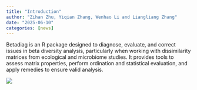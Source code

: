 ```yaml
---
title: "Introduction"
author: "Zihan Zhu, Yiqian Zhang, Wenhao Li and Liangliang Zhang"
date: "2025-06-10"
categories: [news]
---
```


Betadiag is an R package designed to diagnose, evaluate, and correct issues in beta diversity analysis, particularly when working with dissimilarity matrices from ecological and microbiome studies. It provides tools to assess matrix properties, perform ordination and statistical evaluation, and apply remedies to ensure valid analysis.

![](Vancover.jpg)



